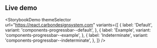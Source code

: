 ## Live demo

<StorybookDemo
  themeSelector
  url="https://react.carbondesignsystem.com"
  variants={[
    {
      label: 'Default',
      variant: 'components-progressbar--default',
    },
    {
      label: 'Example',
      variant: 'components-progressbar--example',
    },
    {
      label: 'Indeterminate',
      variant: 'components-progressbar--indeterminate',
    },
  ]}
/>
